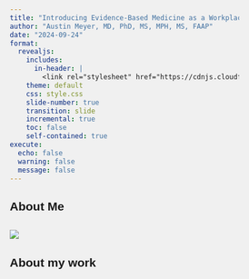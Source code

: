 ```yaml
---
title: "Introducing Evidence-Based Medicine as a Workplace-Based Assessment"
author: "Austin Meyer, MD, PhD, MS, MPH, MS, FAAP"
date: "2024-09-24"
format: 
  revealjs:
    includes:
      in-header: |
        <link rel="stylesheet" href="https://cdnjs.cloudflare.com/ajax/libs/normalize/8.0.1/normalize.min.css"/>
    theme: default
    css: style.css
    slide-number: true
    transition: slide
    incremental: true
    toc: false
    self-contained: true
execute: 
  echo: false
  warning: false
  message: false
---
```


## About Me

![](figs/pics.png){fig-align="center"}
---

## About my work

```{=html}
<!DOCTYPE html>
<html lang="en">
<head>
  <meta charset="UTF-8">
  <title>Sequential Image Fly In from Random Directions</title>
  <meta name="viewport" content="width=device-width, initial-scale=1.0">
  <style>
    /* Reset default margins and paddings */
    * {
      margin: 0;
      padding: 0;
      box-sizing: border-box;
    }

    /* Set body and html to occupy full viewport */
    body, html {
      width: 100%;
      height: 100%;
      overflow: hidden; /* Prevent scrollbars when images move */
      background-color: #f0f0f0; /* Optional: background color */
      position: relative;
      font-family: Arial, sans-serif;
    }

    /* Container to hold images */
    .container {
      position: relative;
      width: 100%;
      height: 100%;
    }

    /* Style for images */
    .fly-image {
      position: absolute;
      width: 300px; /* Adjust size as needed */
      transition: transform 1s ease-in-out, opacity 1s ease-in-out;
      cursor: pointer;
      z-index: 10; /* Ensure images are on top */
      opacity: 0; /* Initially hidden */
      /* Initially position images off-screen; set via JavaScript */
    }

    /* Initial positions for demonstration */
    .fly-image:nth-child(1) {
      top: 10%;
      left: 20%;
    }

    .fly-image:nth-child(2) {
      top: 30%;
      left: 70%;
    }

    .fly-image:nth-child(3) {
      top: 50%;
      left: 20%;
    }

    .fly-image:nth-child(4) {
      top: 10%;
      left: 60%;
    }

    .fly-image:nth-child(5) {
      top: 60%;
      left: 60%;
    }

    .fly-image:nth-child(6) {
      top: 40%;
      left: 10%;
    }

    .fly-image:nth-child(7) {
      top: 60%;
      left: 30%;
    }

    .fly-image:nth-child(8) {
      top: 5%;
      left: 10%;
    }
    
    .fly-image:nth-child(9) {
      top: 40%;
      left: 40%;
    }

    /* Class to trigger fly-in */
    .fly-in {
      transform: translate(0, 0);
      opacity: 1;
    }
  </style>
</head>
<body>
  <div class="container">
    <!-- Eight images as per user request -->
    <img src="figs/s1.png" alt="Image 1" class="fly-image">
    <img src="figs/s2.png" alt="Image 2" class="fly-image">
    <img src="figs/s3.png" alt="Image 3" class="fly-image">
    <img src="figs/s4.png" alt="Image 4" class="fly-image">
    <img src="figs/s5.png" alt="Image 5" class="fly-image">
    <img src="figs/s6.png" alt="Image 6" class="fly-image">
    <img src="figs/s7.png" alt="Image 7" class="fly-image">
    <img src="figs/s8.png" alt="Image 8" class="fly-image">
    <img src="figs/s9.png" alt="Image 9" class="fly-image">
  </div>

  <script>
    document.addEventListener('DOMContentLoaded', () => {
      const images = document.querySelectorAll('.fly-image');
      let currentIndex = 0; // To track which image to move next

      // Define possible directions with their corresponding translate multipliers
      const directions = [
        { x: -10, y: 0 },    // Left
        { x: 10, y: 0 },     // Right
        { x: 0, y: -10 },    // Top
        { x: 0, y: 10 },     // Bottom
        { x: -10, y: -5 }, // Top-Left
        { x: 0, y: 0 },  // Top-Right
        { x: -10, y: 5 },  // Bottom-Left
        { x: 5, y: 10 }    // Bottom-Right
      ];

      
      // Store original positions and assigned directions to allow resetting
      const imageData = [];

      // Function to calculate and set initial off-screen position based on direction
      function setInitialPosition(image, direction) {
        // Apply initial transform to move the image off-screen
        image.style.transform = `translate(${direction.x}px, ${direction.y}px)`;
      }

      // Assign random direction and set initial position for each image
      images.forEach((image, index) => {
        // Assign a random direction to each image
        const randomDirection = directions[Math.floor(Math.random() * directions.length)];
        imageData.push({
          originalLeft: parseFloat(window.getComputedStyle(image).left),
          originalTop: parseFloat(window.getComputedStyle(image).top),
          direction: randomDirection
        });

        // Set initial transform based on random direction to position off-screen
        setInitialPosition(image, randomDirection);
      });

      // Function to fly in a single image
      function flyInImage(index) {
        if (index >= images.length || index < 0) {
          // Out of bounds; do nothing
          return;
        }

        const image = images[index];
        image.classList.add('fly-in'); // Add class to trigger fly-in
        currentIndex = index + 1; // Update currentIndex for next advancement
      }

      // Function to fly out a single image (reverse fly-in)
      function flyOutImage(index) {
        if (index >= images.length || index < 0) {
          // Out of bounds; do nothing
          return;
        }

        const image = images[index];
        image.classList.remove('fly-in'); // Remove class to trigger fly-out
        currentIndex = index; // Update currentIndex for next reverse advancement
      }

      // Event listener for left clicks to advance forward
      document.addEventListener('click', (event) => {
        // Ensure it's a left click (event.button === 0)
        if (event.button === 0) {
          if (currentIndex < images.length) {
            flyInImage(currentIndex);
          }
        }
      });

      // Event listener for right clicks to advance backward
      document.addEventListener('contextmenu', (event) => {
        event.preventDefault(); // Prevent the context menu from appearing

        // Determine the index to fly out
        if (currentIndex > 0) {
          flyOutImage(currentIndex - 1);
        }
      });

      // Remove individual image click events
      // (No need to remove since they are not added anymore)

      // Adjust positions on window resize by resetting images
      window.addEventListener('resize', () => {
        // Optionally, reset all images on resize to ensure they are fully visible
        // Alternatively, implement responsive adjustments as needed
        // For simplicity, we'll reset all images
        images.forEach((image, index) => {
          image.classList.remove('fly-in'); // Remove fly-in class
          setInitialPosition(image, imageData[index].direction); // Move back off-screen
        });
        currentIndex = 0; // Reset index
      });
    });
  </script>
</body>
</html>
```

---

## If you are interested in EBM

![](figs/ebm_book.png){fig-align="center"}

---

# Overview

1. Motivating EBM as a Workplace-Based Assessment
2. Enhancing the Quality of Medical Students' EBM Presentations
3. Evaluation and Feedback for EBM Presentations

---

# Motivating EBM was a WBA

---

## WBAs as a Bridge Between Theory and Practice

- Traditional classroom-based EBM teaching often fails to translate into clinical skills.
- WBAs enable students to **apply EBM** in real-time, working with actual patients.
- Integration of EBM into WBAs provides a **continuous learning process**, improving knowledge retention and clinical decision-making. 

\n\n\n\n\n\n\n\n
- **Reference**: Coomarasamy & Khan (2004): *What is the evidence that postgraduate teaching in
evidence based medicine changes anything?*

---

## Benefits of Clinical Integration of EBM through WBAs

- **Increases clinical relevance**: Students apply PICO questions directly related to patient care.
- **Improves retention**: WBAs reinforce the application of EBM principles in real clinical scenarios, improving retention compared to standalone methods.
- **Enhances behavior**: Clinically integrated WBAs lead to better behavior change, such as literature review habits and evidence application.

\n\n\n\n\n\n\n\n
- **Reference**: Coomarasamy & Khan (2004): *What is the evidence that postgraduate teaching in
evidence based medicine changes anything?*

---

## Utilizing Case-Based Learning to Apply EBM

- Enhances critical thinking and decision-making skills.
- Fosters teamwork and communication among learners.
- Case-based learning significantly improves EBM knowledge and application. 

\n\n\n\n\n\n\n\n
- **Reference**: Young T, Rohwer A, Volmink J, Clarke M. *What are the effects of teaching evidence-based health care (EBHC)? Overview of systematic reviews.*

---

## Essential Components of EBM in WBAs

- **Problem Formulation**: Students develop clinically relevant PICO questions during rounds.
- **Critical Appraisal**: Students assess literature for relevance and validity directly in patient care scenarios.
- **Application**: EBM findings are immediately applied to patient management, bridging theory and practice.

\n\n\n\n\n\n\n\n
- **Reference**: Kasai et al. (2024): *Effect of a workplace-based learning program on clerkship students’ behaviors and attitudes toward evidence-based medicine practice.*

---

## Structured Feedback and Reflection in WBAs

- **Structured Feedback**: Feedback on EBM presentations helps students refine their skills and improve their understanding of clinical applicability.
- **Reflection**: Encouraging students to reflect on their EBM processes reinforces continuous learning and helps integrate evidence into future patient care.

\n\n\n\n\n\n\n\n
- **Reference**: Kasai et al. (2024): *Effect of a workplace-based learning program on clerkship students’ behaviors and attitudes toward evidence-based medicine practice.*

---

## Students’ Perspective on EBM Teaching in WBAs

- **Positive Reception**: A systematic review found that students generally have a positive perception of learning EBM through practical applications.
- **Increased Engagement**: WBAs make EBM more engaging as students actively formulate clinical questions and apply evidence to real patients.
- **Improved Skills**: Evidence shows improved critical thinking and decision-making skills when students are assessed via WBAs that integrate EBM principles.

\n\n\n\n\n\n\n\n
- **Reference**: *Effectiveness of Teaching Evidence-Based Medicine to Undergraduate Medical Students: A BEME Systematic Review* (2024).

---

## Challenges in Implementing EBM as a WBA

- **Time Constraints**: Faculty often struggle to integrate EBM teaching into busy clinical schedules.
- **Varying Student (and faculty) Preparedness**: Differences in prior EBM knowledge can impact the effectiveness.
- **Sustaining Long-Term Behavior Change**: EBM behavior may diminish over time without continuous reinforcement.

---

# Enhancing the Quality of Medical Students' EBM Presentations

--- 

## Importance of Asking Answerable Questions

- **EBM Foundation**: The first step in EBM is formulating clear, answerable clinical questions using the PICO framework (Patient, Intervention, Comparison, Outcome).
- **Types of Questions**: 
  - Background: General knowledge about a condition or intervention.
  - Foreground: Specific knowledge to inform clinical decisions (PICO format).

- Example:
  - P: Patient with hypertension, I: Lifestyle changes, C: Medication, O: Blood pressure reduction.

\n\n\n\n\n\n\n\n
- **Reference**: *How to Practice and Teach EBM*: Asking answerable questions is a crucial skill in EBM (Chapter 1).

---

## Teaching Strategies for Asking Better Questions

- **Role Modeling**: Faculty should demonstrate the process of turning clinical uncertainty into answerable questions during rounds.
- **Interactive Methods**: Group activities where students formulate and refine clinical questions with peer and mentor feedback.

\n\n\n\n\n\n\n\n
- **Reference**: *How to Practice and Teach EBM* (Chapter 1): Role modeling and interactive teaching enhance question formulation skills.

---

## Acquiring the Best Evidence for EBM

- **Key Resources**: Teach students how to efficiently use preappraised sources (e.g., Cochrane, UpToDate) for quick evidence retrieval.
- **Search Strategies**: Focus on systematic and strategic search techniques (e.g., using Boolean operators, medical subject headings (MeSH)) to find relevant studies.
- **Understanding Study Hierarchy**: Would prefer studies with inherently lower risk of bias.

\n\n\n\n\n\n\n\n
- **Reference**: *How to Practice and Teach EBM* (Chapter 2): Effective use of evidence sources is critical to successful EBM presentations.

---

## Appraising Evidence: Levels of Evidence

```r
library(ggplot2)

# Define levels of evidence
levels <- c("Systematic Reviews", 
            "Randomized Controlled Trials", 
            "Cohort Studies", 
            "Case-Control Studies", 
            "Expert Opinion")

# Create a data frame for the pyramid
df <- data.frame(
  Level = factor(levels, levels = rev(levels)),
  Value = 5:1,
  ymin = c(4, 3, 2, 1, 0),
  ymax = c(4.5, 5.5, 6.5, 7.5, 8.5)
)

# Define a custom color palette (from darker to lighter blue)
blue_palette <- rev(c("#4A97D5", "#6FAEE0", "#94C5EA", "#B9DCF5", "#E6F3FF"))

# Create the pyramid plot
ggplot(df, aes(xmin = 0, xmax = Value, ymin = ymin-2, ymax = ymax+2, fill = Level)) +
  geom_rect() +
  coord_flip() +
  scale_fill_manual(values = blue_palette) +  # Use custom color palette
  scale_y_continuous(breaks = 1:5, labels = NULL, expand = c(0, 0)) +
  scale_x_continuous(expand = c(0, 0), limits = c(0, 5), labels = NULL) +
  theme_minimal() +
  theme(
    axis.title = element_blank(),
    axis.text = element_blank(),
    axis.ticks = element_blank(),
    legend.position = "none",
    panel.grid = element_blank(),
    plot.margin = margin(10, 10, 10, 10)
  ) +
  geom_text(
    aes(x = Value - 0.5, y = (ymin + ymax) / 2, label = Level),
    hjust = 0.5, vjust = 0.5, size = 5, color = "black"
  )
```

---

## Teaching the Evidence Search Process

- **Educational Prescriptions**: Assign students clinical questions and guide them through the search process to find answers.
- **Practical Exercises**: Incorporate case-based learning where students are required to locate and appraise evidence for their cases.

\n\n\n\n\n\n\n\n
- **Reference**: *How to Practice and Teach EBM* (Chapter 2): Effective teaching involves guiding students through the evidence search process.

---

## Appraising Evidence for EBM Presentations

- **Critical Appraisal**: Teach students how to evaluate the validity, relevance, and applicability of research.
- **Key Appraisal Criteria**:
  - **Study Design**: experimental vs. observational studies.
  - **Bias Assessment**: How to detect selection bias, performance bias, and publication bias.
  - **Strength of Evidence**: Use established tools like GRADE to assess evidence quality.

\n\n\n\n\n\n\n\n
- **Reference**: *How to Practice and Teach EBM* (Chapter 3): Critical appraisal is essential for applying evidence effectively.

---

## Understanding study type and its analysis

```{=html}
<div id="study-design-flow"></div>
<link href="https://unpkg.com/reactflow@11.11.4/dist/style.css" rel="stylesheet" />
<script src="https://unpkg.com/react@18/umd/react.production.min.js"></script>
<script src="https://unpkg.com/react-dom@18/umd/react-dom.production.min.js"></script>
<script src="https://cdn.jsdelivr.net/npm/reactflow@11.11.4/dist/umd/index.min.js"></script>
<script src="flow-diagram-widget/dist/widget.js"></script>
<script>
  document.addEventListener('DOMContentLoaded', function() {
    if (typeof StudyDesignFlowWidget !== 'undefined' &&
        typeof StudyDesignFlowWidget.initStudyDesignFlowWidget === 'function') {
      StudyDesignFlowWidget.initStudyDesignFlowWidget(document.getElementById('study-design-flow'));
    } else {
      console.error('StudyDesignFlowWidget not found or initialization function not available');
      document.getElementById('study-design-flow').innerHTML = 'Error loading widget';
    }
  });
</script>
```

---

## GRADE to assess risk of bias

![](figs/grade.png){fig-align="center" width="500px"}

[GRADE Assessment Training from Cochrane](https://training.cochrane.org/grade-approach)

---

## Enhancing Students’ Appraisal Skills

- **Use of Checklists**: Introduce students to critical appraisal checklists (e.g., CASP, CONSORT) to structure their evaluations.

\n\n\n\n\n\n\n\n
- **Reference**: *How to Practice and Teach EBM* (Chapter 3): Collaborative appraisal improves students’ understanding and application of evidence.

---

## CASP for critical appraisal

![](figs/casp.png){fig-align="center" width="800px"}

[CASP checklists for critically appraising an article](https://casp-uk.net/casp-tools-checklists)

---

# Evaluation and Feedback for EBM Presentations

---

## Structured Feedback in EBM Presentations
- **Pendleton’s Rules**:
  - **Self-Assessment**: The learner reflects on their performance.
  - **Positive Feedback**: Supervisor provides specific, positive remarks on strengths.
  - **Constructive Feedback**: Areas for improvement are identified.
  - **Action Plan**: The learner outlines steps for improvement.

- **Benefits**:
  - Promotes reflection and continuous learning.
  - Ensures feedback is balanced, constructive, and actionable.

\n\n\n\n\n\n\n\n
- **Reference**: Pendleton, E. J., George, C., Wallis, M., & Kogan, J. (1984). *A model of feedback in clinical medical education*. Medical Education, 18(6), 343–348.

---

## EBM Infographic

![](figs/EBMInfographic_1.png){fig-align="center"}

---

![](figs/EBMInfographic_2.png){fig-align="center"}

### **This is roughly what the form will look like**

---

# The End
